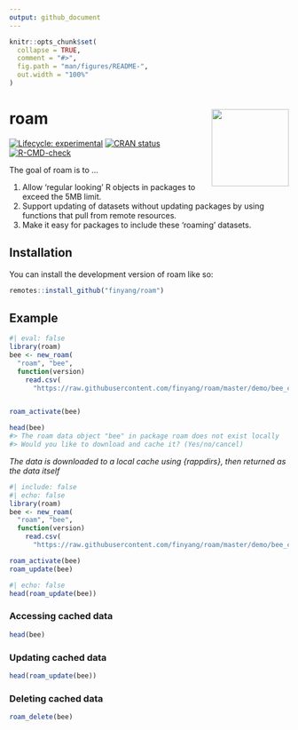 ```yaml
---
output: github_document
---
```


<!-- README.md is generated from README.Rmd. Please edit that file -->

```r
knitr::opts_chunk$set(
  collapse = TRUE,
  comment = "#>",
  fig.path = "man/figures/README-",
  out.width = "100%"
)
```

# roam <img src="man/figures/logo.svg" align="right" height="139" />

<!-- badges: start -->
[![Lifecycle: experimental](https://img.shields.io/badge/lifecycle-experimental-orange.svg)](https://lifecycle.r-lib.org/articles/stages.html#experimental)
[![CRAN status](https://www.r-pkg.org/badges/version/roam)](https://CRAN.R-project.org/package=roam)
[![R-CMD-check](https://github.com/finyang/roam/actions/workflows/R-CMD-check.yaml/badge.svg)](https://github.com/finyang/roam/actions/workflows/R-CMD-check.yaml)
<!-- badges: end -->

The goal of roam is to ...

1. Allow 'regular looking' R objects in packages to exceed the 5MB limit.
2. Support updating of datasets without updating packages by using functions that pull from remote resources.
3. Make it easy for packages to include these 'roaming' datasets.

## Installation

You can install the development version of roam like so:

``` r
remotes::install_github("finyang/roam")
```

## Example

```r
#| eval: false
library(roam)
bee <- new_roam(
  "roam", "bee", 
  function(version) 
    read.csv(
      "https://raw.githubusercontent.com/finyang/roam/master/demo/bee_colonies.csv"))


roam_activate(bee)

head(bee)
#> The roam data object "bee" in package roam does not exist locally
#> Would you like to download and cache it? (Yes/no/cancel) 
```

*The data is downloaded to a local cache using {rappdirs}, then returned as the data itself*

```r
#| include: false
#| echo: false
library(roam)
bee <- new_roam(
  "roam", "bee", 
  function(version) 
    read.csv(
      "https://raw.githubusercontent.com/finyang/roam/master/demo/bee_colonies.csv"))

roam_activate(bee)
roam_update(bee)
```


```r
#| echo: false
head(roam_update(bee))
```

### Accessing cached data

```r
head(bee)
```

### Updating cached data

```r
head(roam_update(bee))
```

### Deleting cached data

```r
roam_delete(bee)
```

